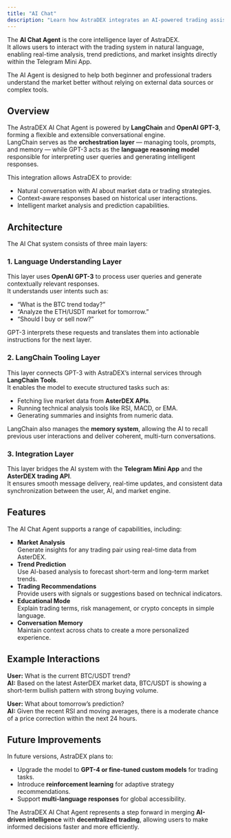 ```yaml
---
title: "AI Chat"
description: "Learn how AstraDEX integrates an AI-powered trading assistant built using LangChain and OpenAI GPT-3."
---
```


The **AI Chat Agent** is the core intelligence layer of AstraDEX.\
It allows users to interact with the trading system in natural language, enabling real-time analysis, trend predictions, and market insights directly within the Telegram Mini App.

The AI Agent is designed to help both beginner and professional traders understand the market better without relying on external data sources or complex tools.

## Overview

The AstraDEX AI Chat Agent is powered by **LangChain** and **OpenAI GPT-3**, forming a flexible and extensible conversational engine.\
LangChain serves as the **orchestration layer** — managing tools, prompts, and memory — while GPT-3 acts as the **language reasoning model** responsible for interpreting user queries and generating intelligent responses.

This integration allows AstraDEX to provide:

- Natural conversation with AI about market data or trading strategies.
- Context-aware responses based on historical user interactions.
- Intelligent market analysis and prediction capabilities.

## Architecture

The AI Chat system consists of three main layers:

### 1. Language Understanding Layer

This layer uses **OpenAI GPT-3** to process user queries and generate contextually relevant responses.\
It understands user intents such as:

- “What is the BTC trend today?”
- “Analyze the ETH/USDT market for tomorrow.”
- “Should I buy or sell now?”

GPT-3 interprets these requests and translates them into actionable instructions for the next layer.

### 2. LangChain Tooling Layer

This layer connects GPT-3 with AstraDEX’s internal services through **LangChain Tools**.\
It enables the model to execute structured tasks such as:

- Fetching live market data from **AsterDEX APIs**.
- Running technical analysis tools like RSI, MACD, or EMA.
- Generating summaries and insights from numeric data.

LangChain also manages the **memory system**, allowing the AI to recall previous user interactions and deliver coherent, multi-turn conversations.

### 3. Integration Layer

This layer bridges the AI system with the **Telegram Mini App** and the **AsterDEX trading API**.\
It ensures smooth message delivery, real-time updates, and consistent data synchronization between the user, AI, and market engine.

## Features

The AI Chat Agent supports a range of capabilities, including:

- **Market Analysis**\
  Generate insights for any trading pair using real-time data from AsterDEX.
- **Trend Prediction**\
  Use AI-based analysis to forecast short-term and long-term market trends.
- **Trading Recommendations**\
  Provide users with signals or suggestions based on technical indicators.
- **Educational Mode**\
  Explain trading terms, risk management, or crypto concepts in simple language.
- **Conversation Memory**\
  Maintain context across chats to create a more personalized experience.

## Example Interactions

**User:** What is the current BTC/USDT trend?\
**AI:** Based on the latest AsterDEX market data, BTC/USDT is showing a short-term bullish pattern with strong buying volume.

**User:** What about tomorrow’s prediction?\
**AI:** Given the recent RSI and moving averages, there is a moderate chance of a price correction within the next 24 hours.

## Future Improvements

In future versions, AstraDEX plans to:

- Upgrade the model to **GPT-4 or fine-tuned custom models** for trading tasks.
- Introduce **reinforcement learning** for adaptive strategy recommendations.
- Support **multi-language responses** for global accessibility.

The AstraDEX AI Chat Agent represents a step forward in merging **AI-driven intelligence** with **decentralized trading**, allowing users to make informed decisions faster and more efficiently.